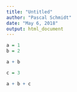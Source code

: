 ```yaml
---
title: "Untitled"
author: "Pascal Schmidt"
date: "May 6, 2018"
output: html_document
---
```

```r
a = 1
b = 2
```

```r
a + b
```

```r
c = 3
```

```r
a + b + c
```

